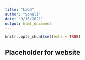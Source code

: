 ```yaml
---
title: "Lab3"
author: "Sonali"
date: "9/15/2021"
output: html_document
---
```


```r
knitr::opts_chunk$set(echo = TRUE)
```

## Placeholder for website


